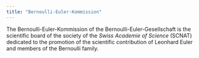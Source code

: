 ```yaml
---
title: "Bernoulli-Euler-Kommission"
---
```


The Bernoulli-Euler-Kommission of the Bernoulli-Euler-Gesellschaft is the scientific board of the society of the *Swiss Academie of Science* (SCNAT) dedicated to the promotion of the scientific contribution of Leonhard Euler and members of the Bernoulli family.



 